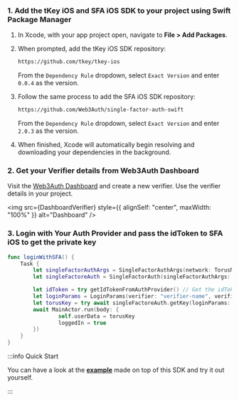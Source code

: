 
### 1. Add the tKey iOS and SFA iOS SDK to your project using Swift Package Manager

1. In Xcode, with your app project open, navigate to **File > Add Packages**.

1. When prompted, add the tKey iOS SDK repository:

   ```sh
   https://github.com/tkey/tkey-ios
   ```

   From the `Dependency Rule` dropdown, select `Exact Version` and enter `0.0.4` as the version.

1. Follow the same process to add the SFA iOS SDK repository:

   ```sh
   https://github.com/Web3Auth/single-factor-auth-swift
   ```

   From the `Dependency Rule` dropdown, select `Exact Version` and enter `2.0.3` as the version.

1. When finished, Xcode will automatically begin resolving and downloading your dependencies in the background.

### 2. Get your Verifier details from Web3Auth Dashboard

Visit the [Web3Auth Dashboard](https://dashboard.web3auth.io) and create a new verifier. Use the verifier details in your project.

<img src={DashboardVerifier} style={{ alignSelf: "center", maxWidth: "100%" }} alt="Dashboard" />

### 3. Login with Your Auth Provider and pass the idToken to SFA iOS to get the private key

```swift
func loginWithSFA() {
	Task {
		let singleFactorAuthArgs = SingleFactorAuthArgs(network: TorusNetwork.TESTNET)
		let singleFactoreAuth = SingleFactorAuth(singleFactorAuthArgs: singleFactorAuthArgs)

		let idToken = try getIdTokenFromAuthProvider() // Get the idToken from your auth provider
		let loginParams = LoginParams(verifier: "verifier-name", verifierId: "your-verifier-id", idToken: idToken)
		let torusKey = try await singleFactoreAuth.getKey(loginParams: loginParams)
		await MainActor.run(body: {
				self.userData = torusKey
				loggedIn = true
		})
	}
}
```

:::info Quick Start

You can have a look at the **[example](/examples?product=Core+Kit&sdk=tKey+iOS+SDK)** made on top of this SDK and try it out yourself.

:::
